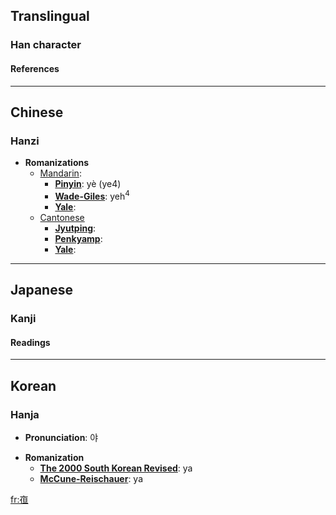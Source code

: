 {{see|夜}}

==Translingual==
===Han character===
{{Han char|rad=亠|as=07|sn=9|so=|four=|canj=卜人日一 (YOAM)|cmean=night, dark; in night; by night}}
====References====
{{Han ref|kx=0089.081|dkj=00309|hdz=10287.030|uh=4EB1|ud=20145}}

----
==Chinese==
===Hanzi===


* '''Romanizations'''
** [[Mandarin]]:
*** '''[[Pinyin]]''': yè (ye4)
*** '''[[Wade-Giles]]''': yeh<sup>4</sup>
*** '''[[Yale]]''': 
**[[Cantonese]]
***'''[[Jyutping]]''':
***'''[[Penkyamp]]''': 
***'''[[Yale]]''': 


----
==Japanese==
===Kanji===


{{ja-kanji|grade=|rs=亠07|simple=}}
====Readings====
{{ja-readings|on=[[や]] (ya)|kun=[[よ]] (yo), [[よる]] (yoru)}}


----
==Korean==
===Hanja===

* '''Pronunciation''': 야

* '''Romanization'''
** '''[[The 2000 South Korean Revised Romanization|The 2000 South Korean Revised]]''': ya
** '''[[McCune-Reischauer]]''': ya


[[fr:亱]]